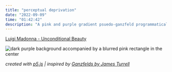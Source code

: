 ```yaml
---
title: "perceptual deprivation"
date: "2022-09-09"
time: "01:42:42"
description: "A pink and purple gradient psuedo-ganzfeld programmatically created with the p5.js library, paired with Unconditional Beauty by Luigi Madonna"
---
```



[Luigi Madonna - Unconditional Beauty](https://open.spotify.com/track/48CueGtLgYtdN5WUXeL94G?si=0621c926c5484017)

<Image
  src={ganzfeldOne}
  alt="dark purple background accompanied by a blurred pink rectangle in the center"
/>

_created with [p5.js](https://p5js.org) | inspired by [Ganzfelds by James Turrell](https://jamesturrell.com/work/type/ganzfeld/)_
